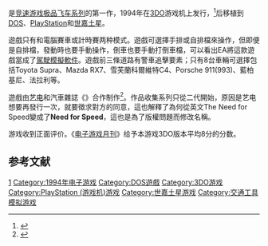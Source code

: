 {{NoteTA
| G1=Games
| zh-cn:极品飞车; zh-tw:極速快感;
}}
{{Infobox VG
| title = 极品飞车
| english = The Need for Speed
| image = File:The NFS Video cover.jpg
| developer = {{le|Pioneer Productions}}<br />[[EA加拿大|EA加拿大]]
| publisher = [[艺电|艺电]]
| director = 
| producer = Hanno Lemke
| designer = 
| programmer = Brad Gour
| artist = Markus Tessmann
| writer = 
| composer = 
| series = [[极品飞车系列|极品飞车系列]]
| platforms = {{spml|[[3DO_Interactive_Multiplayer|3DO]]|[[DOS|DOS]]|[[PlayStation_(游戏机)|PlayStation]]|[[世嘉土星|世嘉土星]]}}
| released = '''3DO'''<br />{{vgr|NA|August 31, 1994|JP|December 9, 1994}}'''DOS'''{{vgr|NA|August 31, 1995}}'''PlayStation'''{{vgr|EU|March 20, 1996|JP|April 19, 1996|NA|1996}}'''世嘉土星'''{{vgr|NA|1996|EU|1996|JP|December 20, 1996}}
| genre = [[竞速游戏|竞速]]
| modes = [[单人电子游戏|单人]]、[[多人电子游戏|多人]]
}}
{{vgname|極速快感|en=The Need for Speed}}是[[竞速游戏|竞速游戏]][[极品飞车系列|极品飞车系列]]的第一作，1994年在[[3DO|3DO]]游戏机上发行，<ref name=xh20151104>{{Cite news |url=http://news.xinhuanet.com/info/2015-11/04/c_134777919.htm |title=20年的经典 浅谈极品飞车系列画面变化 |publisher=新華網 |date=2015-11-04 |accessdate=2016-01-25 |archive-date=2016-02-02 |archive-url=https://web.archive.org/web/20160202130822/http://news.xinhuanet.com/info/2015-11/04/c_134777919.htm |dead-url=no }}</ref>后移植到[[DOS|DOS]]、[[PlayStation_(游戏机)|PlayStation]]和[[世嘉土星|世嘉土星]]。

遊戲只有和電腦賽車或計時賽两种模式。遊戲可選擇手排或自排檔來操作，但即便是自排檔，發動時也要手動操作，倒車也要手動打倒車檔，可以看出EA將這款遊戲當成了[[駕駛模擬遊戲|駕駛模擬軟件]]。遊戲前三條道路有警車追擊要素；只有8台車輛可選擇包括Toyota Supra、Mazda RX7、雪芙蘭科爾維特C4、Porsche 911(993)、藍柏基尼、法拉利等。

遊戲由[[艺电|艺电]]和汽車雜誌《{{le|Road & Track}}》合作制作<ref>{{cite web | url = http://toucharcade.com/2009/12/14/need-for-speed-shift-in-depth-hands-on-preview-with-video/ | script-title = en:'Need For Speed: Shift' In Depth Hands-On Preview with Video | accessdate = 2016-01-26 | archive-date = 2020-01-03 | archive-url = https://web.archive.org/web/20200103194338/https://toucharcade.com/2009/12/14/need-for-speed-shift-in-depth-hands-on-preview-with-video/ | dead-url = no }}</ref>。作品收集系列只從二代開始，原因是艺电想要再發行一次，就要徵求對方的同意，這也解釋了為何從英文The Need for Speed變成了'''Need for Speed'''，這也是為了版權問題而修改名稱。

游戏收到正面评价。《[[电子游戏月刊|电子游戏月刊]]》给予本游戏3DO版本平均8分的分数。

== 参考文献 ==
{{Reflist}}

{{极品飞车系列}}

{{DEFAULTSORT:Need For Speed, The}}
[[Category:極速快感系列|1]]
[[Category:1994年电子游戏|Category:1994年电子游戏]]
[[Category:DOS遊戲|Category:DOS遊戲]]
[[Category:3DO游戏|Category:3DO游戏]]
[[Category:PlayStation_(游戏机)游戏|Category:PlayStation (游戏机)游戏]]
[[Category:世嘉土星游戏|Category:世嘉土星游戏]]
[[Category:交通工具模拟游戏|Category:交通工具模拟游戏]]